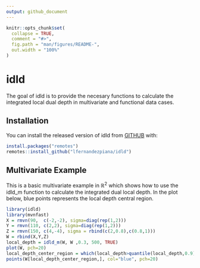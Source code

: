 ```yaml
---
output: github_document
---
```


<!-- README.md is generated from README.Rmd. Please edit that file -->

```r
knitr::opts_chunk$set(
  collapse = TRUE,
  comment = "#>",
  fig.path = "man/figures/README-",
  out.width = "100%"
)
```

# idld

<!-- badges: start -->
<!-- badges: end -->

The goal of idld is to provide the necesary functions to calculate the integrated local dual depth in multivariate and functional data cases. 

## Installation

You can install the released version of idld from [GITHUB](https://www.github.com) with:

``` r
install.packages("remotes")
remotes::install_github("lfernandezpiana/idld")
```

## Multivariate Example

This is a basic multivariate example in $\mathbb{R}^2$ which shows how to use the idld_m function to calculate the integrated dual local depth. In the plot below, blue points represents the local depth central region.

```r
library(idld)
library(mvnfast)
X = rmvn(90,  c(-2,-2), sigma=diag(rep(1,2)))
Y = rmvn(110, c(2,2), sigma=diag(rep(1,2)))
Z = rmvn(150, c(4,-4), sigma = rbind(c(2,0.8),c(0.8,1)))
W = rbind(X,Y,Z)
local_depth = idld_m(W, W ,0.3, 500, TRUE)
plot(W, pch=20)
local_depth_center_region = which(local_depth>quantile(local_depth,0.9))
points(W[local_depth_center_region,], col="blue", pch=20)
```

